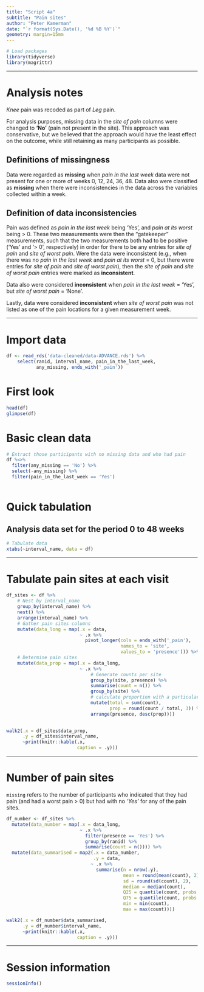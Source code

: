 ```yaml
---
title: "Script 4a"
subtitle: "Pain sites"
author: "Peter Kamerman"
date: "`r format(Sys.Date(), '%d %B %Y')`"
geometry: margin=15mm
---
```


```r
# Load packages
library(tidyverse)
library(magrittr)
```

----

# Analysis notes

_Knee_ pain was recoded as part of _Leg_ pain.

For analysis purposes, missing data in the _site of pain_ columns were changed to **'No'** (pain not present in the site). This approach was conservative, but we believed that the approach would have the least effect on the outcome, while still retaining as many participants as possible.

## Definitions of missingness

Data were regarded as **missing** when _pain in the last week_ data were not present for one or more of weeks 0, 12, 24, 36, 48. Data also were classified as **missing** when there were inconsistencies in the data across the variables collected within a week.

## Definition of data inconsistencies

Pain was defined as _pain in the last week_  being 'Yes', and _pain at its worst_ being > 0. These two measurements were then the "gatekeeper" measurements, such that the two measurements both had to be positive ('Yes' and '> 0', respectively) in order for there to be any entries for _site of pain_ and _site of worst pain_. Were the data were inconsistent (e.g., when there was no _pain in the last week_ and _pain at its worst_ = 0, but there were entries for _site of pain_ and _site of worst pain_), then the _site of pain_ and _site of worst pain_ entries were marked as **inconsistent**. 

Data also were considered **inconsistent** when _pain in the last week_ = 'Yes', but _site of worst pain_ = 'None'. 

Lastly, data were considered **inconsistent** when _site of worst pain_ was not listed as one of the pain locations for a given measurement week.

----

# Import data

```r
df <- read_rds('data-cleaned/data-ADVANCE.rds') %>% 
    select(ranid, interval_name, pain_in_the_last_week, 
           any_missing, ends_with('_pain'))
```

# First look 

```r
head(df)
glimpse(df)
```

# Basic clean data

```r
# Extract those participants with no missing data and who had pain
df %<>%
  filter(any_missing == 'No') %>% 
  select(-any_missing) %>% 
  filter(pain_in_the_last_week == 'Yes')
  
```

# Quick tabulation

## Analysis data set for the period 0 to 48 weeks

```r
# Tabulate data
xtabs(~interval_name, data = df)
```
----

# Tabulate pain sites at each visit

```r
df_sites <- df %>% 
    # Nest by interval_name
    group_by(interval_name) %>% 
    nest() %>% 
    arrange(interval_name) %>% 
    # Gather pain sites columns
    mutate(data_long = map(.x = data,
                           ~ .x %>% 
                             pivot_longer(cols = ends_with('_pain'),
                                          names_to = 'site',
                                          values_to = 'presence'))) %>% 
    # Determine pain sites
    mutate(data_prop = map(.x = data_long,
                           ~ .x %>% 
                               # Generate counts per site
                               group_by(site, presence) %>% 
                               summarise(count = n()) %>% 
                               group_by(site) %>% 
                               # calculate proportion with a particular pain site
                               mutate(total = sum(count),
                                      prop = round(count / total, 3)) %>% 
                               arrange(presence, desc(prop))))
    

walk2(.x = df_sites$data_prop, 
      .y = df_sites$interval_name, 
      ~print(knitr::kable(.x, 
                          caption = .y)))
```

----

# Number of pain sites

`missing` refers to the number of participants who indicated that they had pain (and had a worst pain $>$ 0) but had with no _'Yes'_ for any of the pain sites. 

```r
df_number <- df_sites %>% 
  mutate(data_number = map(.x = data_long,
                           ~ .x %>% 
                             filter(presence == 'Yes') %>% 
                             group_by(ranid) %>% 
                             summarise(count = n()))) %>% 
  mutate(data_summarised = map2(.x = data_number,
                                .y = data,
                               ~ .x %>% 
                                 summarise(n = nrow(.y),
                                           mean = round(mean(count), 2),
                                           sd = round(sd(count), 2),
                                           median = median(count),
                                           Q25 = quantile(count, probs = 0.25),
                                           Q75 = quantile(count, probs = 0.75),
                                           min = min(count),
                                           max = max(count))))

walk2(.x = df_number$data_summarised, 
      .y = df_number$interval_name, 
      ~print(knitr::kable(.x, 
                          caption = .y)))
```

----

# Session information

```r
sessionInfo()
```
